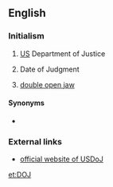 ==English==

===Initialism===
{{rfc-header|Initialism}}
{{head|en|initialism}}

# {{label|en|US}} [[US]] Department of Justice
# Date of Judgment
# {{label|en|travel|aviation}} [[double open jaw]]

====Synonyms====
* {{l|en|USDOJ}}

===External links===
* [http://www.usdoj.gov/ official website of USDoJ]

[[et:DOJ]]
